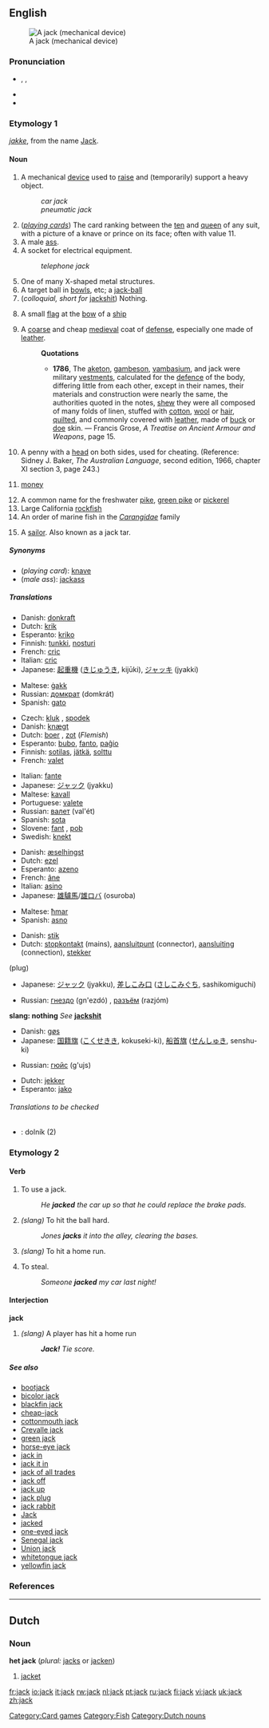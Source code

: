 {{see|Jack}}
{{wikipedia|dab=jack}}
==English==
[[Image:Jackscrew.gif|thumb|A jack (mechanical device)]]
===Pronunciation===
*{{enPR|jăk}}, {{IPA|/dʒæk/}}, {{SAMPA|/dZ{k/}}
*{{audio|en-us-jack.ogg|Audio (US)}}
*{{rhymes|æk}}

===Etymology 1===
''[[jakke]]'', from the name [[Jack]].

====Noun====
{{en-noun}}

# A mechanical [[device]] used to [[raise]] and (temporarily) support a heavy object.
#:''car jack''
#:''pneumatic jack''
# (''[[playing cards]]'') The card ranking between the [[ten]] and [[queen]] of any suit, with a picture of a knave or prince on its face; often with value 11.
# A male [[ass]].
# A socket for electrical equipment.
#:''telephone jack''
# One of many X-shaped metal structures.
# A target ball in [[bowls]], etc; a [[jack-ball]]
# (''colloquial, short for'' [[jackshit]]) Nothing.
# {{nautical}}A small [[flag]] at the [[bow]] of a [[ship]]
# A [[coarse]] and cheap [[medieval]] coat of [[defense]], especially one made of [[leather]].
#:'''Quotations'''
#:*'''1786''',  The [[aketon]], [[gambeson]], [[vambasium]], and jack were military [[vestment]]s, calculated for the [[defence]] of the body, differing little from each other, except in their names, their materials and construction were nearly the same, the authorities quoted in the notes, [[shew]] they were all composed of many folds of linen, stuffed with [[cotton]], [[wool]] or [[hair]], [[quilt]]ed, and commonly covered with [[leather]], made of [[buck]] or [[doe]] skin. &mdash; Francis Grose, ''A Treatise on Ancient Armour and Weapons'', page 15.
# {{two-up}} A penny with a [[head]] on both sides, used for cheating.  (Reference: Sidney J. Baker, ''The Australian Language'', second edition, 1966, chapter XI section 3, page 243.)
# {{slang}} [[money]]
# A common name for the freshwater [[pike]], [[green pike]] or [[pickerel]]
# Large California [[rockfish]]
# An order of marine fish in the ''[[Carangidae]]'' family
# {{context|nautical|obsolete}} A [[sailor]]. Also known as a jack tar.

=====Synonyms=====
*(''playing card''): [[knave]]
*(''male ass''): [[jackass]]

=====Translations=====
{{trans-top|device for raising and supporting a heavy object}}
*Danish: [[donkraft]]
*Dutch: [[krik]] {{f}}
*Esperanto: [[kriko]]
*Finnish: [[tunkki]], [[nosturi]]
*French: [[cric#French|cric]] {{m}}
*Italian: [[cric#Italian|cric]] {{m}}
*Japanese: [[起重機]] ([[きじゅうき]], kijūki), [[ジャッキ]] (jyakki)
{{trans-mid}}
*Maltese: [[ġakk]]
*Russian: [[домкрат]] (domkrát) {{m}}
*Spanish: [[gato]] {{m}}
{{trans-bottom}}

{{trans-top|playing card}}
*Czech: [[kluk]] {{m}}, [[spodek]] {{m}}
*Danish: [[knægt]]
*Dutch: [[boer]] {{m}}, [[zot]] {{m}} (''Flemish'')
*Esperanto: [[bubo]], [[fanto]], [[paĝio]]
*Finnish: [[sotilas]], [[jätkä]], [[solttu]]
*French: [[valet#French|valet]] {{m}}
{{trans-mid}}
*Italian: [[fante]] {{m}}
*Japanese: [[ジャック]] (jyakku)
*Maltese: [[kavall]] {{m}}
*Portuguese: [[valete]] {{m}}
*Russian: [[валет]] (val'ét) {{m}}
*Spanish: [[sota]] {{f}}
*Slovene: [[fant]] {{m}}, [[pob]] {{m}}
*Swedish: [[knekt]] {{c}}
{{trans-bottom}}

{{trans-top|male ass}}
*Danish: [[æselhingst]]
*Dutch: [[ezel]] {{m}}
*Esperanto: [[azeno]]
*French: [[âne]] {{m}}
*Italian: [[asino]] {{m}}
*Japanese: [[雄驢馬]]/[[雄ロバ]] (osuroba)
{{trans-mid}}
*Maltese: [[ħmar]] {{m}}
*Spanish: [[asno]] {{m}}
{{trans-bottom}}

{{trans-top|electrical socket}}
*Danish: [[stik]]
*Dutch: [[stopkontakt]] {{n}} (mains), [[aansluitpunt]] {{n}} (connector), [[aansluiting]] {{f}} (connection), [[stekker]] 
{{m}} (plug)
*Japanese: [[ジャック]] (jyakku), [[差しこみ口]] ([[さしこみぐち]], sashikomiguchi)
{{trans-mid}}
*Russian: [[гнездо]] (gn'ezdó) {{n}}, [[разъём]] (razjóm) {{m}}
{{trans-bottom}}

{{trans-top|X-shaped metal structure}}
{{trans-mid}}
{{trans-bottom}}

{{trans-top|target ball in bowls}}
{{trans-mid}}
{{trans-bottom}}

'''slang: nothing'''
''See'' '''[[jackshit]]'''

{{trans-top|flag at bow of ship}}
*Danish: [[gøs]]
*Japanese: [[国籍旗]] ([[こくせきき]], kokuseki-ki), [[船首旗]] ([[せんしゅき]], senshu-ki)
{{trans-mid}}
*Russian: [[гюйс]] (g'ujs) {{m}}
{{trans-bottom}}

{{trans-top|coarse medieval coat}}
*Dutch: [[jekker]] {{m}}
*Esperanto: [[jako]]
{{trans-mid}}
{{trans-bottom}}

======Translations to be checked======
{{checktrans}}
*{{ttbc|Slovak}}: dolník {{m}} (2)

===Etymology 2===

====Verb====
{{en-verb}}

# {{transitive}}  To use a jack.
#: ''He '''jacked''' the car up so that he could replace the brake pads.''
# {{transitive}}  {{baseball}} ''(slang)'' To hit the ball hard.
#: ''Jones '''jacks''' it into the alley, clearing the bases.''
# {{transitive}}  {{baseball}} ''(slang)'' To hit a home run.
# {{transitive}}  To steal.
#: ''Someone '''jacked''' my car last night!''

====Interjection====
'''jack'''

# {{baseball}} ''(slang)'' A player has hit a home run
#:'' '''Jack!''' Tie score.''

=====See also=====
*[[bootjack]]
*[[bicolor jack]]
*[[blackfin jack]]
*[[cheap-jack]]
*[[cottonmouth jack]]
*[[Crevalle jack]]
*[[green jack]]
*[[horse-eye jack]]
*[[jack in]]
*[[jack it in]]
*[[jack of all trades]]
*[[jack off]]
*[[jack up]]
*[[jack plug]]
*[[jack rabbit]]
*[[Jack]]
*[[jacked]]
*[[one-eyed jack]]
*[[Senegal jack]]
*[[Union jack]]
*[[whitetongue jack]]
*[[yellowfin jack]]

===References===
{{R:1913}}

[[Category:Card games]]
[[Category:Fish]]

----

==Dutch==

===Noun===
'''het jack''' {{n}} (''plural:'' [[jacks]] or [[jacken]])

# [[jacket]]

[[Category:Dutch nouns]]

[[fr:jack]]
[[io:jack]]
[[it:jack]]
[[rw:jack]]
[[nl:jack]]
[[pt:jack]]
[[ru:jack]]
[[fi:jack]]
[[vi:jack]]
[[uk:jack]]
[[zh:jack]]